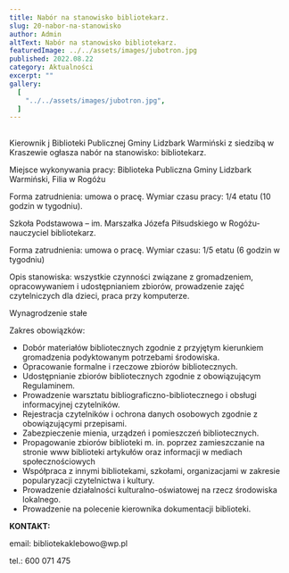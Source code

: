 ```yaml
---
title: Nabór na stanowisko bibliotekarz.
slug: 20-nabor-na-stanowisko
author: Admin
altText: Nabór na stanowisko bibliotekarz.
featuredImage: ../../assets/images/jubotron.jpg
published: 2022.08.22
category: Aktualności
excerpt: ""
gallery:
  [
    "../../assets/images/jubotron.jpg",
  ]
---
```


##

<p>
  Kierownik j Biblioteki Publicznej Gminy Lidzbark Warmiński z siedzibą w
  Kraszewie ogłasza nabór na stanowisko: bibliotekarz.
</p>
<p>
  Miejsce wykonywania pracy: Biblioteka Publiczna Gminy Lidzbark Warmiński,
  Filia w Rogóżu
</p>
<p>
  Forma zatrudnienia: umowa o pracę. Wymiar czasu pracy: 1/4 etatu (10 godzin w
  tygodniu).
</p>
<p>
  Szkoła Podstawowa – im. Marszałka Józefa Piłsudskiego w Rogóżu-nauczyciel
  bibliotekarz.
</p>
<p>
  Forma zatrudnienia: umowa o pracę. Wymiar czasu: 1/5 etatu (6 godzin w
  tygodniu)
</p>
<p>
  Opis stanowiska: wszystkie czynności związane z gromadzeniem, opracowywaniem i
  udostępnianiem zbiorów, prowadzenie zajęć czytelniczych dla dzieci, praca przy
  komputerze.
</p>
<p>Wynagrodzenie stałe </p>
<p>Zakres obowiązków:</p>
<ul>
  <li>
    Dobór materiałów bibliotecznych zgodnie z przyjętym kierunkiem gromadzenia
    podyktowanym potrzebami środowiska.
  </li>
  <li>Opracowanie formalne i rzeczowe zbiorów bibliotecznych.</li>
  <li>
    Udostępnianie zbiorów bibliotecznych zgodnie z obowiązującym Regulaminem.
  </li>
  <li>
    Prowadzenie warsztatu bibliograficzno-bibliotecznego i obsługi informacyjnej
    czytelników.
  </li>
  <li>
    Rejestracja czytelników i ochrona danych osobowych zgodnie z obowiązującymi
    przepisami.
  </li>
  <li>Zabezpieczenie mienia, urządzeń i pomieszczeń bibliotecznych.</li>
  <li>
    Propagowanie zbiorów biblioteki m. in. poprzez zamieszczanie na stronie www
    biblioteki artykułów oraz informacji w mediach społecznościowych
  </li>
  <li>
    Współpraca z innymi bibliotekami, szkołami, organizacjami w zakresie
    popularyzacji czytelnictwa i kultury.
  </li>
  <li>
    Prowadzenie działalności kulturalno-oświatowej na rzecz środowiska
    lokalnego.
  </li>
  <li>Prowadzenie na polecenie kierownika dokumentacji biblioteki.</li>
</ul>
<p>
  <strong>KONTAKT:</strong>
</p>
<p>email: bibliotekaklebowo@wp.pl</p>
<p>tel.: 600 071 475</p>
